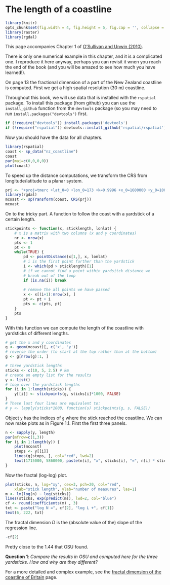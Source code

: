 # The length of a coastline

```r
library(knitr)
opts_chunk$set(fig.width = 4, fig.height = 5, fig.cap = '', collapse = TRUE)
library(raster)
library(rgdal)
```

This page accompanies Chapter 1 of [O'Sullivan and Unwin (2010)](https://www.wiley.com/en-us/Geographic+Information+Analysis%2C+2nd+Edition-p-9780470288573). 

There is only one numerical example in this chapter, and it is a complicated one. I reproduce it here anyway, perhaps you can revisit it wnen you reach the end of the book (and you will be amazed to see how much you have learned!).

On page 13 the fractional dimension of a part of the New Zealand coastline is computed. First we get a high spatial resolution (30 m) coastline. 

Throughout this book, we will use data that is installed with the `rspatial` package. To install this package (from github) you can use the `install_github` function from the `devtools` package (so you may need to run `install.packages("devtools")` first.

```r
if (!require("devtools")) install.packages('devtools')
if (!require("rspatial")) devtools::install_github('rspatial/rspatial')
```

Now you should have the data for all chapters. 

```r
library(rspatial)
coast <- sp_data("nz_coastline")
coast
par(mai=c(0,0,0,0))
plot(coast)
```

To speed up the distance computations, we transform the CRS from longitude/latitude to a planar system. 

```r
prj <- "+proj=tmerc +lat_0=0 +lon_0=173 +k=0.9996 +x_0=1600000 +y_0=10000000 +ellps=GRS80 +towgs84=0,0,0,0,0,0,0 +units=m"
library(rgdal)
mcoast <- spTransform(coast, CRS(prj)) 
mcoast
```

On to the tricky part. A function to follow the coast with a yardstick of a certain length.

```r
stickpoints <- function(x, sticklength, lonlat) {
	# x is a matrix with two columns (x and y coordinates)
	nr <- nrow(x)
	pts <- 1
	pt <- 0
	while(TRUE) {
		pd <- pointDistance(x[1,], x, lonlat)
		# i is the first point further than the yardstick
		i <- which(pd > sticklength)[1]
		# if we cannot find a point within yardsitck distance we 
		# break out of the loop
		if (is.na(i)) break
		
		# remove the all points we have passed
		x <- x[(i+1):nrow(x), ]
		pt <- pt + i
		pts <- c(pts, pt)
	}
	pts
}
```

With this function we can compute the length of the coastline with yardsticks of different lengths. 

```r
# get the x and y coordinates
g <- geom(mcoast)[, c('x', 'y')]
# reverse the order (to start at the top rather than at the bottom)
g <- g[nrow(g):1, ]

# three yardstick lengths
sticks <- c(10, 5, 2.5) # km
# create an empty list for the results
y <- list()
# loop over the yardstick lengths
for (i in 1:length(sticks)) {
	y[[i]] <- stickpoints(g, sticks[i]*1000, FALSE)
}
# These last four lines are equivalent to:
# y <- lapply(sticks*1000, function(s) stickpoints(g, s, FALSE))
```

Object `y` has the indices of `g` where the stick reached the coastline. 
We can now make plots as in Figure 1.1. First the first three panels. 

```r
n <- sapply(y, length)
par(mfrow=c(1,3))
for (i in 1:length(y)) {
	plot(mcoast)
	stops <- y[[i]]
	lines(g[stops, ], col="red", lwd=2)
	text(1715000, 5860000, paste(n[i], "x", sticks[i], "=", n[i] * sticks[i], "km"), cex=1.5) 
}
```


Now the fractal (log-log) plot. 

```r
plot(sticks, n, log="xy", cex=3, pch=20, col="red", 
	xlab="stick length", ylab="number of measures", las=1)
m <- lm(log(n) ~ log(sticks))
lines(sticks, exp(predict(m)), lwd=2, col="blue")
cf <- round(coefficients(m) , 3)
txt <- paste("log N =", cf[2], "log L +", cf[1])
text(6, 222, txt)
```

The fractal dimension *D* is the (absolute value of the) slope of the regression line.

```r
-cf[2]
```

Pretty close to the 1.44 that OSU found. 

__Question 1__: *Compare the results in OSU and computed here for the three yardsticks. How and why are they different?*



For a more detailed and complex example, see the [fractal dimension of the coastline of Britain](https://rspatial.org/cases/2-coastline.html) page. 

